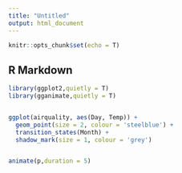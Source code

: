 ```yaml
---
title: "Untitled"
output: html_document
---
```


```r
knitr::opts_chunk$set(echo = T)
```

## R Markdown



```r

library(ggplot2,quietly = T)
library(gganimate,quietly = T)


ggplot(airquality, aes(Day, Temp)) + 
  geom_point(size = 2, colour = 'steelblue') + 
  transition_states(Month) + 
  shadow_mark(size = 1, colour = 'grey')


animate(p,duration = 5)

```

